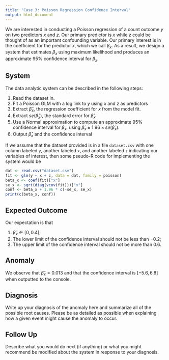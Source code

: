 ```yaml
---
title: "Case 3: Poisson Regression Confidence Interval"
output: html_document
---
```



We are interested in conducting a Poisson regression of a count outcome $y$ on two predictors $x$ and $z$. Our primary predictor is $x$ while $z$ could be thought of as an important confounding variable. Our primary interest is in the coefficient for the predictor $x$, which we call $\beta_x$. As a result, we design a system that estimates $\beta_x$ using maximum likelihood and produces an approximate 95% confidence interval for $\beta_x$.


## System

The data analytic system can be described in the following steps:

1. Read the dataset in.
2. Fit a Poisson GLM with a log link to $y$ using $x$ and $z$ as predictors
3. Extract $\hat{\beta}_x$, the regression coefficient for $x$ from the model fit.
4. Extract $se(\hat{\beta}_x)$, the standard error for $\hat{\beta}_x$
5. Use a Normal approximation to compute an approximate 95% confidence interval for $\beta_x$, using $\hat{\beta}_x\pm 1.96 \times se(\hat{\beta}_x)$.
6. Output $\hat{\beta}_x$ and the confidence interval



If we assume that the dataset provided is in a file `dataset.csv` with one column labeled `y`, another labeled `x`, and another labeled `z` indicating our variables of interest, then some pseudo-R code for implementing the system would be

```r
dat <- read.csv("dataset.csv")
fit <- glm(y ~ x + z, data = dat, family = poisson)
beta_x <- coef(fit)["x"]
se_x <- sqrt(diag(vcov(fit)))["x"]
conf <- beta_x + 1.96 * c(-se_x, se_x)
print(c(beta_x, conf))
```


## Expected Outcome

Our expectation is that 

1. $\hat{\beta}_x\in [0, 0.4]$;
2. The lower limit of the confidence interval should not be less than $-0.2$;
3. The upper limit of the confidence interval should not be more than $0.6$.


## Anomaly

We observe that $\hat{\beta}_x=0.013$ and that the confidence interval is $[-5.6, 6.8]$ when outputted to the console.

## Diagnosis

Write up your diagnosis of the anomaly here and summarize all of the possible root causes. Please be as detailed as possible when explaining how a given event might cause the anomaly to occur.


## Follow Up

Describe what you would do next (if anything) or what you might recommend be modified about the system in response to your diagnosis.


